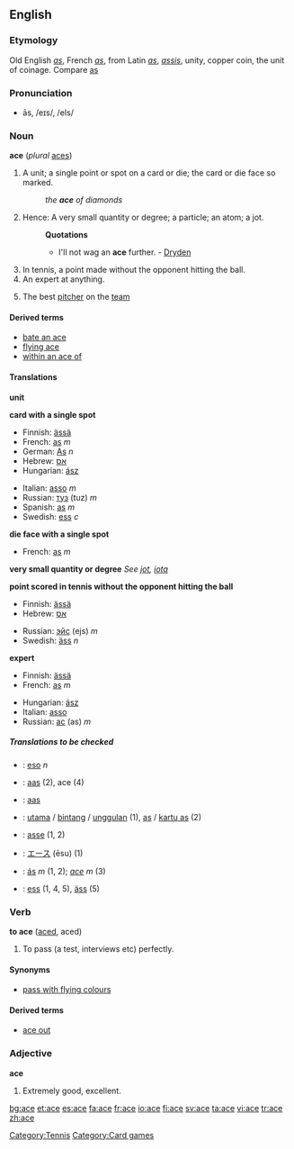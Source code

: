 {{see|ACE}}
==English==

===Etymology===
Old English ''[[as]]'', French ''[[as]]'', from Latin ''[[as]]'', ''[[assis]]'', unity, copper coin, the unit of coinage. Compare [[as]]
[[Category:Tennis]]
===Pronunciation===
*ās, /eɪs/, /eIs/

===Noun===
'''ace''' (''plural'' [[aces]])

#A unit; a single point or spot on a card or die; the card or die face so marked.
#:''the '''ace''' of diamonds''
#Hence: A very small quantity or degree; a particle; an atom; a jot.
#:'''Quotations'''
#:*I'll not wag an '''ace''' further. - [[Dryden]]
#In tennis, a point made without the opponent hitting the ball.
#An expert at anything.
#{{baseball}} The best [[pitcher]] on the [[team]]

====Derived terms====
*[[bate an ace]]
*[[flying ace]]
*[[within an ace of]]

<!--
*'''To bate an ace''', ''(Obsolete):'' to make the least abatement
*'''Within an ace of:''' very near; on the point of - [[W. Irving]]
*'''Flying ace'''
*an '''ace player'''
-->

====Translations====

'''unit'''
{{top}}
{{mid}}
{{bottom}}

'''card with a single spot'''
{{top}}
*Finnish: [[ässä]]
*French: [[as#French|as]] ''m''
*German: [[As#German|As]] ''n''
*Hebrew: [[אס]] {{m}}
*Hungarian: [[ász]]
{{mid}}
*Italian: [[asso]] ''m''
*Russian: [[туз]] (tuz) ''m''
*Spanish: [[as#Spanish|as]] ''m''
*Swedish: [[ess]] ''c''
{{bottom}}

'''die face with a single spot'''
{{top}}
*French: [[as#French|as]] ''m''
{{mid}}
{{bottom}}

'''very small quantity or degree'''
''See [[jot]], [[iota]]''

'''point scored in tennis without the opponent hitting the ball'''
{{top}}
*Finnish: [[ässä]]
*Hebrew: [[אס]] {{m}}
{{mid}}
*Russian: [[эйс]] (ejs) ''m''
*Swedish: [[äss]] ''n''
{{bottom}}

'''expert'''
{{top}}
*Finnish: [[ässä]]
*French: [[as#French|as]] ''m''
{{mid}}
*Hungarian: [[ász]]
*Italian: [[asso]] {{m}}
*Russian: [[ас]] (as) ''m''
{{bottom}}

=====Translations to be checked=====
{{checktrans}}
*{{ttbc|Czech}}: [[eso]] ''n''
*{{ttbc|Dutch}}: [[aas]] (2), ace (4)
*{{ttbc|Frisian}}: [[aas]]
*{{ttbc|Indonesian}}: [[utama]] / [[bintang]] / [[unggul]]an (1), [[as]] / [[kartu as]] (2)
*{{ttbc|Interlingua}}: [[asse]] (1, 2)
*{{ttbc|Japanese}}: [[エース]] (ēsu) (1)
*{{ttbc|Portuguese}}: [[ás]] ''m'' (1, 2); ''[[ace]]'' ''m'' (3)
*{{ttbc|Swedish}}: [[ess]] (1, 4, 5), [[äss]] (5)

===Verb===
'''to ace''' ([[aced]], aced)

#To pass (a test, interviews etc) perfectly.

====Synonyms====
*[[pass with flying colours]]

====Derived terms====
*[[ace out]]

===Adjective===
'''ace'''<!-- unsure of comparative and superlative forms [[User:Hippietrail|Hippietrail]] 05:51, 9 Mar 2004 (UTC)
Google has hits for both "most ace" and "acest" [[User:Paul G|Paul G]] 17:41, 2 August 2004 (UTC) -->

#{{colloquial}} Extremely good, excellent.

[[Category:Card games]]

[[bg:ace]]
[[et:ace]]
[[es:ace]]
[[fa:ace]]
[[fr:ace]]
[[io:ace]]
[[fi:ace]]
[[sv:ace]]
[[ta:ace]]
[[vi:ace]]
[[tr:ace]]
[[zh:ace]]